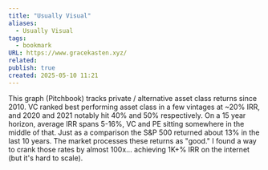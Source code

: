 ```yaml
---
title: "Usually Visual"
aliases:
  - Usually Visual
tags:
  - bookmark
URL: https://www.gracekasten.xyz/
related: 
publish: true
created: 2025-05-10 11:21
---
```




This graph (Pitchbook) tracks private / alternative asset class returns since 2010. VC ranked best performing asset class in a few vintages at ~20% IRR, and 2020 and 2021 notably hit 40% and 50% respectively. On a 15 year horizon, average IRR spans 5-16%, VC and PE sitting somewhere in the middle of that. Just as a comparison the S&P 500 returned about 13% in the last 10 years. The market processes these returns as "good." I found a way to crank those rates by almost 100x… achieving 1K+% IRR on the internet (but it's hard to scale).

